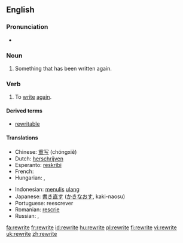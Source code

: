 {{wikipedia|dab=rewrite}}
==English==

===Pronunciation===
* {{IPA|/ɻi'ɻaɪt/}}
*: {{rhymes|aɪt}}

===Noun===
{{en-noun}}

# Something that has been written again.

===Verb===
{{en-verb|rewrites|rewriting|rewrote|rewritten}}

# To [[write]] [[again]].

====Derived terms====
* [[rewritable]]

====Translations====
{{trans-top|to write again}}
* Chinese: [[重写]] (chóngxiě)
* Dutch: [[herschrijven]]
* Esperanto: [[reskribi]]
* French: {{t+|fr|réécrire}}
* Hungarian: {{t|hu|átír}}, {{t|hu|átfogalmaz}}
{{trans-mid}}
* Indonesian: [[tulis|menulis]] [[ulang]]
* Japanese: [[書き直す]] ([[かきなおす]], kaki-naosu)
* Portuguese: reescrever
* Romanian: [[rescrie]]
* Russian: {{t|ru|переписывать|sc=Cyrl|tr-p'er'epísyvat'}} {{impf}}, {{t|ru|переписать|sc=Cyrl|tr-p'er'episát'}} {{pf}}
{{trans-bottom}}

[[fa:rewrite]]
[[fr:rewrite]]
[[id:rewrite]]
[[hu:rewrite]]
[[pl:rewrite]]
[[fi:rewrite]]
[[vi:rewrite]]
[[uk:rewrite]]
[[zh:rewrite]]